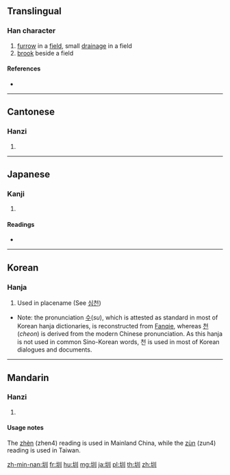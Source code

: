 ==Translingual==

===Han character===
{{Han char|rn=32|rad=土|as=03|sn=6|four=42100|canj=GLLL|ids=⿰土川}}

# [[furrow]] in a [[field]], small [[drainage]] in a field
# [[brook]] beside a field

====References====
* {{Han ref|kx=0224.150|dkj=04894|dj=0458.020|hdz=10420.030|uh=5733|ud=22323|bh=A660|bd=42592}}

----

==Cantonese==

===Hanzi===
{{yue-hanzi|jyut=[[zan3]]|y=jan3}}

# {{defn|lang=yue|sort=土03}}

----

==Japanese==

===Kanji===
{{ja-kanji|grade=|rs=土03}}

# {{defn|lang=ja|sort=土03}}

====Readings====
* {{ja-readings|on=[[しん]] (shin), [[けん]] (ken)|}}

----

==Korean==

===Hanja===
{{ko-hanja|hangeul=[[수]], [[천]]|rv=su, cheon|mr=su, ch'ŏn}}

# Used in placename (See [[심천]])

* Note: the pronunciation [[수]](''su''), which is attested as standard in most of Korean hanja dictionaries, is reconstructed from [[Fanqie]], whereas [[천]](''cheon'') is derived from the modern Chinese pronunciation. As this hanja is not used in common Sino-Korean words, 천 is used in most of Korean dialogues and documents.

----

==Mandarin==

===Hanzi===
{{cmn-hanzi|pin=[[zhèn]] ([[zhen4]]), [[zùn]] ([[zun4]])|wg=chen<sup>4</sup>, tsun<sup>4</sup>}}

# {{defn|lang=cmn|sort=土03}}

====Usage notes====
The [[zhèn]] (zhen4) reading is used in Mainland China, while the [[zùn]] (zun4) reading is used in Taiwan.

[[zh-min-nan:圳]]
[[fr:圳]]
[[hu:圳]]
[[mg:圳]]
[[ja:圳]]
[[pl:圳]]
[[th:圳]]
[[zh:圳]]